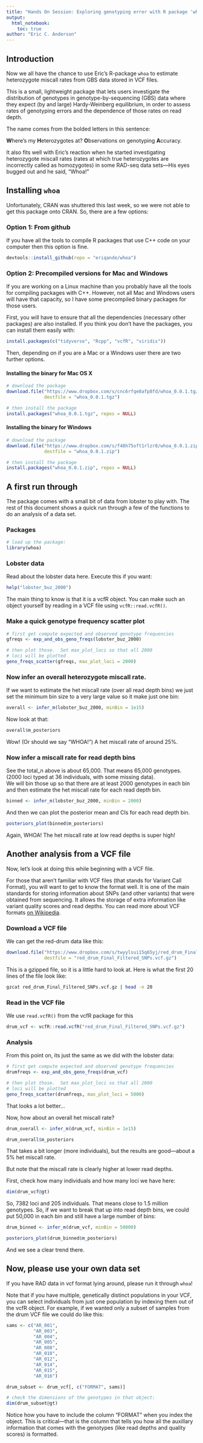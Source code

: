 ```yaml
---
title: "Hands On Session: Exploring genotyping error with R package 'whoa'"
output: 
  html_notebook:
    toc: true
author: "Eric C. Anderson"
---
```


## Introduction

Now we all have the chance to use Eric's R-package `whoa` to estimate
heterozygote miscall rates from GBS data stored in VCF files.  

This is a small, lightweight package that lets users investigate the
distribution of genotypes in genotype-by-sequencing (GBS) data where they expect (by and large)
Hardy-Weinberg equilibrium, in order to assess rates of genotyping errors and
the dependence of those rates on read depth.

The name comes from the bolded letters in this sentence:

**W**here's my **H**eterozygotes at?  **O**bservations on genotyping **A**ccuracy.

It also fits well with Eric's reaction when he started investigating 
heterozygote miscall rates (rates at which true heterozygotes are
incorrectly called as homozygotes) in some RAD-seq data sets---His eyes
bugged out and he said, "Whoa!"

## Installing `whoa`

Unfortunately, CRAN was shuttered this last week, so we were not able to get
this package onto CRAN.  So, there are a few options:

### Option 1: From github

If you have all the tools to compile R packages that use C++ code on your computer
then this option is fine.
```r
devtools::install_github(repo = "eriqande/whoa")
```

### Option 2: Precompiled versions for Mac and Windows

If you are working on a Linux machine than you probably have all the
tools for compiling packages with C++.  However, not all Mac and Windows
users will have that capacity, so I have some precompiled binary packages
for those users. 

First, you will have to ensure that all the dependencies (necessary other packages) 
are also installed. If you think you don't have the packages, you can 
install them easily with:
```r
install.packages(c("tidyverse", "Rcpp", "vcfR", "viridis"))
```

Then, depending on if you are a Mac or a Windows user there are two
further options.

#### Installing the binary for Mac OS X
```r
# download the package 
download.file("https://www.dropbox.com/s/cnc6rfqe8afp8fd/whoa_0.0.1.tgz?dl=1", 
              destfile = "whoa_0.0.1.tgz")

# then install the package
install.packages("whoa_0.0.1.tgz", repos = NULL)
```


#### Installing the binary for Windows
```r
# download the package 
download.file("https://www.dropbox.com/s/f48h75oft1rlzr8/whoa_0.0.1.zip?dl=1", 
              destfile = "whoa_0.0.1.zip")

# then install the package
install.packages("whoa_0.0.1.zip", repos = NULL)
```


## A first run through

The package comes with a small bit of data from lobster to play with.  The rest of 
this document shows a quick run through a few of the functions to do an 
analysis of a data set.


### Packages

```r
# load up the package:
library(whoa)

```

### Lobster data

Read about the lobster data here. Execute this if you want:
```r
help("lobster_buz_2000")
```
The main thing to know is that it is a vcfR object.  You can 
make such an object yourself by reading in a VCF file 
using `vcfR::read.vcfR()`.

### Make a quick genotype frequency scatter plot

```r
# first get compute expected and observed genotype frequencies
gfreqs <- exp_and_obs_geno_freqs(lobster_buz_2000)

# then plot those.  Set max_plot_loci so that all 2000
# loci will be plotted
geno_freqs_scatter(gfreqs, max_plot_loci = 2000)
```

### Now infer an overall heterozygote miscall rate.

If we want to estimate the het miscall rate (over all read depth bins)
we just set the minimum bin size to a very large value so it make just one bin:
```r
overall <- infer_m(lobster_buz_2000, minBin = 1e15)
```
Now look at that:
```r
overall$m_posteriors
```

Wow! (Or should we say "WHOA!") A het miscall rate of around 25%.

### Now infer a miscall rate for read depth bins

See the total_n above is about 65,000.  That means 65,000 genotypes. 
(2000 loci typed at 36 individuals, with some missing data).  
We will bin those up so that there are at least 2000 genotypes in each 
bin and then estimate the het miscall rate for each read depth bin.

```r
binned <- infer_m(lobster_buz_2000, minBin = 2000)
```

And then we can plot the posterior mean and CIs for each read depth bin.
```r
posteriors_plot(binned$m_posteriors)
```

Again, WHOA!  The het miscall rate at low read depths is super high!


## Another analysis from a VCF file

Now, let's look at doing this while beginning with a VCF file.

For those that aren't familiar with VCF files (that stands for Variant
Call Format), you will want to get to know the format well.  It is one of the
main standards for storing information about SNPs (and other variants) 
that were obtained from sequencing.  It allows the storage of extra information
like variant quality scores and read depths.  You can read more about VCF formats
[on Wikipedia](https://en.wikipedia.org/wiki/Variant_Call_Format).

### Download a VCF file

We can get the red-drum data like this:
```r
download.file("https://www.dropbox.com/s/twyylsui15q65yj/red_drum_Final_Filtered_SNPs.vcf.gz?dl=1",
              destfile = "red_drum_Final_Filtered_SNPs.vcf.gz")
```

This is a gzipped file, so it is a little hard to look at.  Here is what the first
20 lines of the file look like:
```sh
gzcat red_drum_Final_Filtered_SNPs.vcf.gz | head -n 20
```

### Read in the VCF file

We use `read.vcfR()` from the vcfR package for this
```r
drum_vcf <- vcfR::read.vcfR("red_drum_Final_Filtered_SNPs.vcf.gz")
```

### Analysis

From this point on, its just the same as we did with the lobster data:
```r
# first get compute expected and observed genotype frequencies
drumfreqs <- exp_and_obs_geno_freqs(drum_vcf)

# then plot those.  Set max_plot_loci so that all 2000
# loci will be plotted
geno_freqs_scatter(drumfreqs, max_plot_loci = 5000)
```

That looks a lot better...

Now, how about an overall het miscall rate?
```r
drum_overall <- infer_m(drum_vcf, minBin = 1e15)

drum_overall$m_posteriors
```

That takes a bit longer (more individuals), but the results are good---about a 5% het
miscall rate.

But note that the miscall rate is clearly higher at lower read depths.

First, check how many individuals and how many loci we have here:
```r
dim(drum_vcf@gt)
```
So, 7382 loci and 205 individuals.  That means close to 1.5 million genotypes.
So, if we want to break that up into read depth bins, we could put 50,000 in each bin and still
have a large number of bins:
```r
drum_binned <- infer_m(drum_vcf, minBin = 50000)

posteriors_plot(drum_binned$m_posteriors)
```
And we see a clear trend there.

## Now, please use your own data set

If you have RAD data in vcf format lying around, please run it through `whoa`!

Note that if you have multiple, genetically distinct populations in your VCF,
you can select individuals from just one population by indexing them
out of the vcfR object.  For example, if we wanted only a subset of samples from the 
drum VCF file we could do like this:
```r
sams <- c("AR_001", 
          "AR_003",
          "AR_004",
          "AR_005",
          "AR_008",
          "AR_010",
          "AR_012",
          "AR_014",
          "AR_015",
          "AR_016")

drum_subset <- drum_vcf[, c("FORMAT", sams)]

# check the dimensions of the genotypes in that object:
dim(drum_subset@gt)
```

Notice how you have to include the column "FORMAT" when you index the
object.  This is critical---that is the column that tells you how all the 
auxillary information that comes with the genotypes (like read depths and 
quality scores) is formatted.

